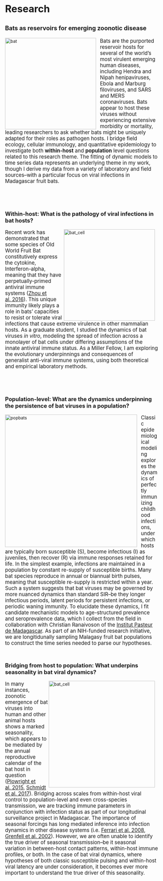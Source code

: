 <br>
<div style="text-align: left; font-size: 2.3em;">
**Research**
</div>

<div style="text-align: left; font-size: 1.4em;">
**Bats as reservoirs for emerging zoonotic disease**
</div>
<img src="flying_bat.png" alt="bat" style="height: 300px; padding-right: 10px;" align="left"><div style="text-align: left; font-size: 1.2em; padding-right=100px">Bats are the purported reservoir hosts for several of the world's most virulent emerging human diseases, including Hendra and Nipah henipaviruses, Ebola and Marburg filoviruses, and SARS and MERS coronaviruses. Bats appear to host these viruses without experiencing extensive morbidity or mortality, leading researchers to ask whether bats might be uniquely adapted for their roles as pathogen hosts. I bridge field ecology, cellular immunology, and quantitative epidemiology to investigate both **within-host** and **population** level questions related to this research theme. The fitting of dynamic models to time series data represents an underlying theme in my work, though I derive my data from a variety of laboratory and field sources--with a particular focus on viral infections in Madagascar fruit bats. 
</div>
<br>
<br>
<br>
<div style="text-align: left; font-size: 1.3em;">
**Within-host: What is the pathology of viral infections in bat hosts?**
</div>
<img src="bat_cell_model.png" alt="bat_cell" style="height: 300px; padding-right: 10px;" align="right"><div style="text-align: left; font-size: 1.2em; padding-right=100px">Recent work has demonstrated that some species of Old World Fruit Bat constitutively express the cytokine, Interferon-alpha, meaning that they have perpetually-primed antiviral immune systems ([Zhou et al. 2016](http://www.pnas.org/content/113/10/2696)). This unique immunity likely plays a role in bats' capacities to resist or tolerate viral infections that cause extreme virulence in other mammalian hosts. As a graduate student, I studied the dynamics of bat viruses *in vitro*, modeling the spread of infection across a monolayer of bat cells under differing assumptions of the innate antiviral immune status. As a Miller Fellow, I am exploring the evolutionary underpinnings and consequences of generalist anti-viral immune systems, using both theoretical and empirical laboratory methods.
</div>
<br>
<br>
<br>
<div style="text-align: left; font-size: 1.3em;">
**Population-level: What are the dynamics underpinning the persistence of bat viruses in a population?**
</div>
<img src="bat_pop.png" alt="popbats" style="width: 435px; padding-right: 10px;" align="left"><div style="text-align: left; font-size: 1.2em; padding-right=100px">Classic epidemiological modeling explores the dynamics of perfectly immunizing childhood infections, under which hosts are typically born susceptible (S), become infectious (I) as juveniles, then recover (R) via immune responses retained for life. In the simplest example, infections are maintained in a population by constant re-supply of susceptible births. Many bat species reproduce in annual or biannual birth pulses, meaning that susceptible re-supply is restricted within a year. Such a system suggests that bat viruses may be governed by more nuanced dynamics than standard SIR--be they longer infectious periods, latent periods for persistent infections, or periodic waning immunity. To elucidate these dynamics, I fit candidate mechanistic models to age-structured prevalence and seroprevalence data, which I collect from the field in collaboration with Christian Ranaivoson of the [Institut Pasteur de Madagascar](http://www.pasteur.mg/). As part of an NIH-funded research initiative, we are longitidunally sampling Malagasy fruit bat populations to construct the time series needed to parse our hypotheses.
</div>
<br>
<div style="text-align: left; font-size: 1.3em; padding-left=80px">
**Bridging from host to population: What underpins seasonality in bat viral dynamics?**
</div>
<img src="baby_bat.png" alt="bat_cell" style="height: 350px; padding-right: 10px;" align="right"><div style="text-align: left; font-size: 1.2em; padding-right=100px">
In many instances, zoonotic emergence of bat viruses into human and other animal hosts shows a marked seasonality, which appears to be mediated by the annual reproductive calendar of the bat host in question ([Plowright et al. 2015](http://www.ncbi.nlm.nih.gov/pubmed/25392474), [Schmidt et al. 2017](wwwnc.cdc.gov/eid/article/23/3/16-0101_article.htm)). Bridging across scales from within-host viral control to population-level and even cross-species transmission, we are tracking immune parameters in conjunction with infection status as part of our longitudinal surveillance project in Madagascar. The importance of seasonal forcings has long mediated inference into infection dynamics in other disease systems (i.e. [Ferrari et al. 2008](http://www.ncbi.nlm.nih.gov/pubmed/18256664), [Grenfell et al. 2002](http://onlinelibrary.wiley.com/doi/10.1890/0012-9615(2002)072%5B0185:DOMESN%5D2.0.CO;2/full)). However, we are often unable to identify the true driver of seasonal transmission--be it seasonal variation in between-host contact patterns, within-host immune profiles, or both. In the case of bat viral dynamics, where hypotheses of both  classic susceptible pulsing and within-host viral latency are under consideration, it becomes ever more important to understand the true driver of this seasonality.
</div>